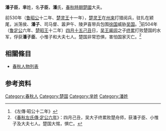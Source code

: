 {{模板:Infobox 先秦人物
|名稱=潘子臣
|姓=[[芈姓|芈]]
|氏=潘
|名=子臣
|字=
|别名=
|别字=
|諡号=
|官位=
|時代=春秋
|國家=[[楚國|楚國]]
|出生日期=
|逝世日期=
|父=
|子女=
}}
'''潘子臣'''，'''芈'''姓，名'''子臣'''，'''潘'''氏，[[春秋時期|春秋時期]][[楚國|楚國]]大夫。

前530年（[[鲁昭公|鲁昭公]]十二年、[[楚灵王|楚灵王]]十一年），[[楚灵王|楚灵王]]在[[州来|州来]]打猎阅兵，驻扎在颍尾，派荡侯、'''潘子'''、司马督、嚣尹午、陵尹喜带兵包围[[徐国|徐国]]威胁[[吴国|吴国]]。<ref>《左傳·昭公十二年》</ref>前504年（[[鲁定公|鲁定公]]六年、[[楚昭王|楚昭王]]十二年）[[四月十五|四月十五]][[己丑|己丑]]日，[[吴王阖闾|吴王阖闾]]之子[[终累|终累]]打败楚国的水军，俘获'''潘子臣'''、小惟子和大夫七人。楚国非常恐惧，害怕国家灭亡。<ref>《[[s:春秋左氏傳/定公|春秋左氏傳·定公六年]]》：四月己丑，吴大子终累败楚舟师，获潘子臣、小惟子及大夫七人。楚国大惕，惧亡。</ref>

== 相關條目 ==
*[[春秋人物列表|春秋人物列表]]

==参考资料==
{{reflist|2}}
[[Category:春秋人|Category:春秋人]]
[[Category:楚国|Category:楚国]]
[[Category:芈姓|Category:芈姓]]
[[Category:潘姓|Category:潘姓]]